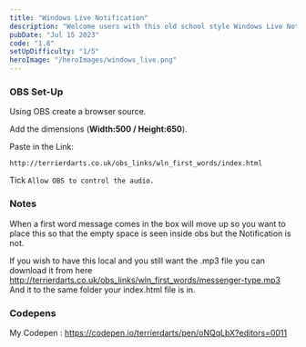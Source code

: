 ```yaml
---
title: "Windows Live Notification"
description: "Welcome users with this old school style Windows Live Notification"
pubDate: "Jul 15 2023"
code: "1.8"
setUpDifficulty: "1/5"
heroImage: "/heroImages/windows_live.png"
---
```


### OBS Set-Up

Using OBS create a browser source.

Add the dimensions (**Width:500 / Height:650**).

Paste in the Link:
```
http://terrierdarts.co.uk/obs_links/wln_first_words/index.html
```

Tick `Allow OBS to control the audio.`

### Notes

When a first word message comes in the box will move up so you want to place this so that the empty space is seen inside obs but the Notification is not.

If you wish to have this local and you still want the .mp3 file you can download it from here http://terrierdarts.co.uk/obs_links/wln_first_words/messenger-type.mp3 And it to the same folder your index.html file is in.

### Codepens

My Codepen  : https://codepen.io/terrierdarts/pen/oNQqLbX?editors=0011
